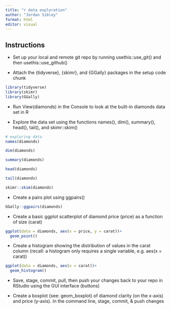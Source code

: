 ```yaml
---
title: "r data exploration"
author: "Jordan Sibley"
format: html
editor: visual
---
```


## Instructions 
- Set up your local and remote git repo by running usethis::use_git() and then usethis::use_github()

- Attach the {tidyverse}, {skimr}, and {GGally} packages in the setup code chunk
```r
library(tidyverse)
library(skimr)
library(GGally)
```

- Run View(diamonds) in the Console to look at the built-in diamonds data set in R

- Explore the data set using the functions names(), dim(), summary(), head(), tail(), and skimr::skim()
```r
# exploring data 
names(diamonds)

dim(diamonds)

summary(diamonds)

head(diamonds)

tail(diamonds)

skimr::skim(diamonds)
```

- Create a pairs plot using ggpairs()
```r
GGally::ggpairs(diamonds)
```

- Create a basic ggplot scatterplot of diamond price (price) as a function of size (carat)

```r
ggplot(data = diamonds, aes(x = price, y = carat))+
  geom_point()
```

- Create a histogram showing the distribution of values in the carat column (recall: a histogram only requires a single variable, e.g. aes(x = carat))

```r
ggplot(data = diamonds, aes(x = carat))+
  geom_histogram()
```

- Save, stage, commit, pull, then push your changes back to your repo in RStudio using the GUI interface (buttons)


- Create a boxplot (see: geom_boxplot) of diamond clarity (on the x-axis) and price (y-axis).
In the command line, stage, commit, & push changes
```r

```



